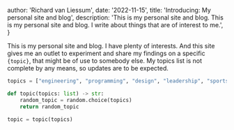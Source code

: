 
  author: 'Richard van Liessum',
  date: '2022-11-15',
  title: 'Introducing: My personal site and blog',
  description:
    'This is my personal site and blog. This is my personal site and blog. I write about things that are of interest to me.',
}


This is my personal site and blog. I have plenty of interests. And this site gives me an outlet to experiment and share my findings on a specific `{topic}`, that might be of use to somebody else.
My topics list is not complete by any means, so updates are to be expected.

```python
topics = ["engineering", "programming", "design", "leadership", "sports"]

def topic(topics: list) -> str:
    random_topic = random.choice(topics)
    return random_topic

topic = topic(topics)
```